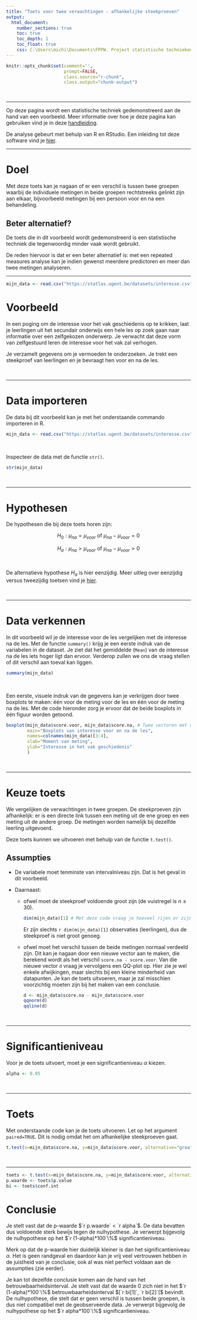 ```yaml
---
title: "Toets voor twee verwachtingen - afhankelijke steekproeven"
output:
  html_document: 
    number_sections: true
    toc: true
    toc_depth: 1
    toc_float: true
    css: C:\Users\michi\Documents\FPPW. Project statistische technieken\pagina's\statlas_technieken.css
---
```


```r
knitr::opts_chunk$set(comment='', 
                      prompt=FALSE, 
                      class.source="r-chunk", 
                      class.output="chunk-output")
```

<!--  {-} of {.unnumbered} na header zorgt ervoor dat deze sectie niet wordt genummerd ondanks "number_sections: TRUE" in YAML -->

<br>

------------------------

Op deze pagina wordt een statistische techniek gedemonstreerd aan de hand van een voorbeeld. Meer informatie over hoe je deze pagina kan gebruiken vind je in deze <a href="https://statlas.ugent.be/andere paginas/handleiding.html" target="_blank">handleiding</a>. 

De analyse gebeurt met behulp van R en RStudio. Een inleiding tot deze software vind je <a href="https://ufora.ugent.be/d2l/le/discovery/view/course/386505" target="_blank">hier</a>.

------------------

# Doel

Met deze toets kan je nagaan of er een verschil is tussen twee groepen waarbij de individuele metingen in beide groepen rechtstreeks gelinkt zijn aan elkaar, bijvoorbeeld metingen bij een persoon voor en na een behandeling.


## Beter alternatief? {-}

De toets die in dit voorbeeld wordt gedemonstreerd is een statistische techniek die tegenwoordig minder vaak wordt gebruikt.

De reden hiervoor is dat er een beter alternatief is: met een repeated measures analyse kan je indien gewenst meerdere predictoren en meer dan twee metingen analyseren.

-------------

```r

mijn_data <- read.csv("https://statlas.ugent.be/datasets/interesse.csv") 

```


# Voorbeeld
In een poging om de interesse voor het vak geschiedenis op te krikken, laat je leerlingen uit het secundair onderwijs een hele les op zoek gaan naar informatie over een zelfgekozen onderwerp. Je verwacht dat deze vorm van zelfgestuurd leren de interesse voor het vak zal verhogen. 

Je verzamelt gegevens om je vermoeden te onderzoeken. Je trekt een steekproef van leerlingen en je bevraagt hen voor en na de les.

<br>

-------------------

# Data importeren

De data bij dit voorbeeld kan je met het onderstaande commando importeren in R.

```r

mijn_data <- read.csv("https://statlas.ugent.be/datasets/interesse.csv")

```

<br>

Inspecteer de data met de functie `str()`.

```r

str(mijn_data)

```

<br>

----------------------

# Hypothesen

De hypothesen die bij deze toets horen zijn:

<p style="text-align: center;">$H_0: \mu_{na} = \mu_{voor}$ of $\mu_{na}-\mu_{voor} = 0$</p>  
<p align="center">$H_a: \mu_{na} > \mu_{voor}$ of $\mu_{na}-\mu_{voor} > 0$</p>

<br>

De alternatieve hypothese $H_a$ is hier eenzijdig. Meer uitleg over eenzijdig versus tweezijdig toetsen vind je <a href="https://statlas.ugent.be/cursussen/Statistiek I syllabus 20-21.pdf#page=238" target="_blank">hier</a>.

<br>

---------------------------------

# Data verkennen

In dit voorbeeld wil je de interesse voor de les vergelijken met de interesse na de les. Met de functie `summary()` krijg je een eerste indruk van de variabelen in de dataset. Je ziet dat het gemiddelde (`Mean`) van de interesse na de les iets hoger ligt dan ervoor. Verderop zullen we ons de vraag stellen of dit verschil aan toeval kan liggen.

```r

summary(mijn_data)

```

<br>

Een eerste, visuele indruk van de gegevens kan je verkrijgen door twee boxplots te maken: één voor de meting voor de les en één voor de meting na de les. Met de code hieronder zorg je ervoor dat de beide boxplots in één figuur worden getoond.


```r

boxplot(mijn_data$score.voor, mijn_data$score.na, # Twee vectoren met data, dus er worden twee boxplots gemaakt
        main="Boxplots van interesse voor en na de les",
        names=colnames(mijn_data)[3:4],  
        xlab="Moment van meting", 
        ylab="Interesse in het vak geschiedenis"
        )

```

<br>

------------------------

# Keuze toets 
We vergelijken de verwachtingen in twee groepen. De steekproeven zijn afhankelijk: er is een directe link tussen een meting uit de ene groep en een meting uit de andere groep. De metingen worden namelijk bij dezelfde leerling uitgevoerd.

Deze toets kunnen we uitvoeren met behulp van de functie `t.test()`. 

## Assumpties {-}
* De variabele moet tenminste van intervalniveau zijn. Dat is het geval in dit voorbeeld.

* Daarnaast: 
    + ofwel moet de steekproef voldoende groot zijn (de vuistregel is $n \geq 30$). 
    
        ```r
        
        dim(mijn_data)[1] # Met deze code vraag je hoeveel rijen er zijn in de dataset
        
        ```
    
        Er zijn slechts `r dim(mijn_data)[1]` observaties (leerlingen), dus de steekproef is niet groot genoeg.
        
    + ofwel moet het verschil tussen de beide metingen normaal verdeeld zijn. Dit kan je nagaan door een nieuwe vector aan te maken, die berekend wordt als het verschil `score.na - score.voor`. Van die nieuwe vector `d` vraag je vervolgens een QQ-plot op. Hier zie je wel enkele afwijkingen, maar slechts bij een kleine minderheid van datapunten. Je kan de toets uitvoeren, maar je zal misschien voorzichtig moeten zijn bij het maken van een conclusie.

        ```r
        
        d <- mijn_data$score.na - mijn_data$score.voor
        qqnorm(d)
        qqline(d)
        
        ```
    
<br>
  
----------------------

# Significantieniveau

Voor je de toets uitvoert, moet je een significantieniveau $\alpha$ kiezen.

```r

alpha <- 0.05

```

<br>

----------------------

# Toets

Met onderstaande code kan je de toets uitvoeren. Let op het argument `paired=TRUE`. Dit is nodig omdat het om afhankelijke steekproeven gaat. 

```r

t.test(x=mijn_data$score.na, y=mijn_data$score.voor, alternative="greater", conf.level=1-alpha, paired=TRUE)

```

<br>

----------------

```r

toets <- t.test(x=mijn_data$score.na, y=mijn_data$score.voor, alternative="greater", conf.level=1-alpha, paired=TRUE)
p.waarde <- toets$p.value
bi <- toets$conf.int
```

# Conclusie 

Je stelt vast dat de p-waarde $`r p.waarde` < `r alpha`$. De data bevatten dus voldoende sterk bewijs tegen de nulhypothese. Je verwerpt bijgevolg de nulhypothese op het $`r (1-alpha)*100`\%$ significantieniveau.

Merk op dat de p-waarde hier duidelijk kleiner is dan het significantieniveau $\alpha$. Het is geen randgeval en daardoor kan je vrij veel vertrouwen hebben in de juistheid van je conclusie, ook al was niet perfect voldaan aan de assumpties (zie eerder).

Je kan tot dezelfde conclusie komen aan de hand van het betrouwbaarheidsinterval. Je stelt vast dat de waarde $0$ zich niet in het $`r (1-alpha)*100`\%$ betrouwbaarheidsinterval $[`r bi[1]`, `r bi[2]`[$ bevindt. De nulhypothese, die stelt dat er geen verschil is tussen beide groepen, is dus niet compatibel met de geobserveerde data. Je verwerpt bijgevolg de nulhypothese op het $`r alpha*100`\%$ significantieniveau.